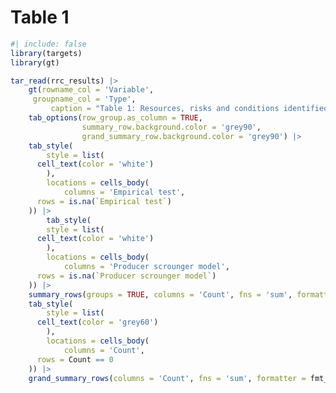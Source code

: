 # Table 1

```r
#| include: false
library(targets)
library(gt)
```

```r
tar_read(rrc_results) |>
	gt(rowname_col = 'Variable',
     groupname_col = 'Type',
		 caption = "Table 1: Resources, risks and conditions identified in the producer-scrounger literature reviewed (Table S1). Examples of variables for resources, risks and conditions comprising animal's habitats were derived from Matthiopolous et al. (2023). Corresponding articles that directly investigated the influence of each variable on  producer-scrounger dynamics were listed. Articles were grouped according to approach, either producer-scrounger models using evolutionary game theory or empirical tests. Counts are summarized using total sum within variable type and grand total sum across variable types.") |>
	tab_options(row_group.as_column = TRUE,
				summary_row.background.color = 'grey90',
				grand_summary_row.background.color = 'grey90') |>
	tab_style(  
		style = list(
      cell_text(color = 'white')
		),
		locations = cells_body(
			columns = 'Empirical test',
      rows = is.na(`Empirical test`)
    )) |>
		tab_style(  
		style = list(
      cell_text(color = 'white')
		),
		locations = cells_body(
			columns = 'Producer scrounger model',
      rows = is.na(`Producer scrounger model`)
    )) |> 
	summary_rows(groups = TRUE, columns = 'Count', fns = 'sum', formatter = fmt_integer) |>
	tab_style(  
		style = list(
      cell_text(color = 'grey60')
		),
		locations = cells_body(
			columns = 'Count',
      rows = Count == 0
    )) |>
	grand_summary_rows(columns = 'Count', fns = 'sum', formatter = fmt_integer)
```

